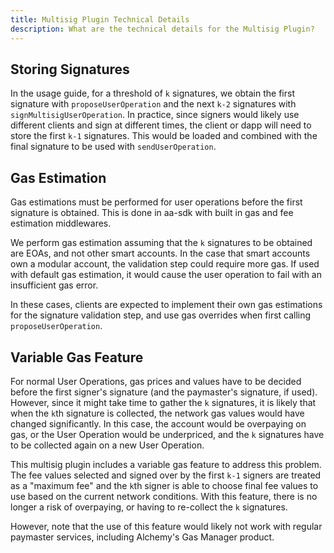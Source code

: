 ```yaml
---
title: Multisig Plugin Technical Details
description: What are the technical details for the Multisig Plugin?
---
```



## Storing Signatures

In the usage guide, for a threshold of `k` signatures, we obtain the first signature with `proposeUserOperation` and the next `k-2` signatures with `signMultisigUserOperation`. In practice, since signers would likely use different clients and sign at different times, the client or dapp will need to store the first `k-1` signatures. This would be loaded and combined with the final signature to be used with `sendUserOperation`.

## Gas Estimation

Gas estimations must be performed for user operations before the first signature is obtained. This is done in aa-sdk with built in gas and fee estimation middlewares.

We perform gas estimation assuming that the `k` signatures to be obtained are EOAs, and not other smart accounts. In the case that smart accounts own a modular account, the validation step could require more gas. If used with default gas estimation, it would cause the user operation to fail with an insufficient gas error.

In these cases, clients are expected to implement their own gas estimations for the signature validation step, and use gas overrides when first calling `proposeUserOperation`.

## Variable Gas Feature

For normal User Operations, gas prices and values have to be decided before the first signer's signature (and the paymaster's signature, if used). However, since it might take time to gather the `k` signatures, it is likely that when the `k`th signature is collected, the network gas values would have changed significantly. In this case, the account would be overpaying on gas, or the User Operation would be underpriced, and the `k` signatures have to be collected again on a new User Operation.

This multisig plugin includes a variable gas feature to address this problem. The fee values selected and signed over by the first `k-1` signers are treated as a "maximum fee" and the `k`th signer is able to choose final fee values to use based on the current network conditions. With this feature, there is no longer a risk of overpaying, or having to re-collect the `k` signatures.

However, note that the use of this feature would likely not work with regular paymaster services, including Alchemy's Gas Manager product.
